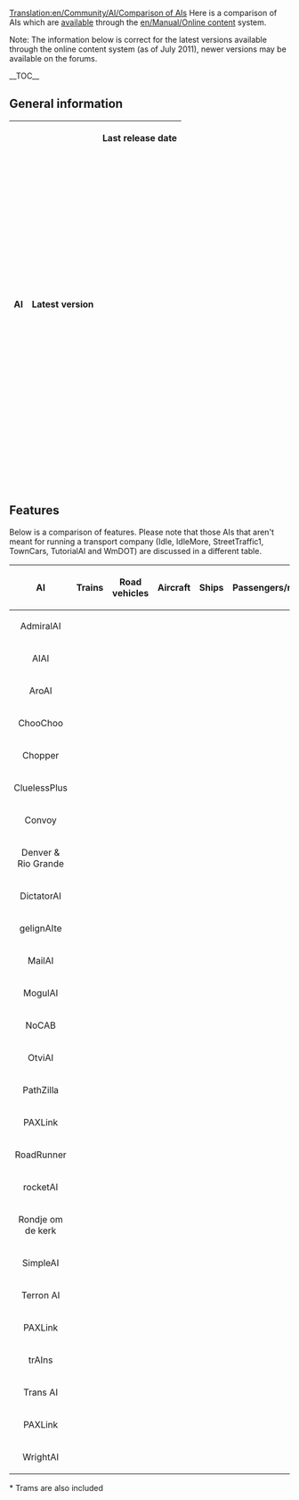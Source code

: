 [[Translation:en/Community/AI/Comparison of AIs]]
Here is a comparison of AIs which are [http://bananas.openttd.org/en/ai/ available] through the [[en/Manual/Online content]] system.

Note: The information below is correct for the latest versions available through the online content system (as of July 2011), newer versions may be available on the forums.

__TOC__

==General information==
{|border="1" 
 ! scope="col" | AI
 ! scope="col" | Latest version 
 ! scope="col" | Last release date
 {{en/Community/AI/AI general|AdmiralAI|25|August 2010|38057|AdmiralAI-25.tar.gz}}
 {{en/Community/AI/AI general|AIAI|zeta - bananas|November 2010|47298|AIAI-zetabananas.tar.gz}}
 {{en/Community/AI/AI general|AroAI|1.2|April 2011|49496|AroAI-1.2.tar.gz}}
 {{en/Community/AI/AI general|ChooChoo|394|March 2011|44225|ChooChoo-394.tar.gz}}
 {{en/Community/AI/AI general|Chopper|7|September 2009|45070|Chopper-7.tar.gz}}
 {{en/Community/AI/AI general|CluelessPlus|25|May 2011|41462|CluelessPlus-25.tar.gz}}
 {{en/Community/AI/AI general|Convoy|11|February 2011|37946|Convoy-11.tar.gz}}
 {{en/Community/AI/AI general|Denver & Rio Grande|1|September 2009|44287|Denver__Rio_Grande-1.tar.gz}}
 {{en/Community/AI/AI general|DictatorAI|104|June 2011|52982|DictatorAI-104.tar.gz}}
 {{en/Community/AI/AI general|gelignAIte|1.1|December 2010|51853|gelignAIte-1.1.tar.gz}}
 {{en/Community/AI/AI general|Idle|1|October 2010|0|Idle-1.tar.gz}}
 {{en/Community/AI/AI general|IdleMore|1|November 2010|0|IdleMore-1.tar.gz}}
 {{en/Community/AI/AI general|MailAI|20110121|January 2011|52478|MailAI-20110121.tar.gz}}
 {{en/Community/AI/AI general|MogulAI|5900|October 2010|44760|MogulAI-5900.tar.gz}}
 {{en/Community/AI/AI general|NoCAB|2.1.3|November 2010|20203|NoCAB-2.1.3.tar.gz}}
 {{en/Community/AI/AI general|OtviAI|396|April 2011|39707|OtviAI-396.tar.gz}}
 {{en/Community/AI/AI general|PathZilla|6|July 2009|38645|PathZilla-6.tar.gz}}
 {{en/Community/AI/AI general|PAXLink|14|February 2010|41518|PAXLink-16.tar.gz}}
 {{en/Community/AI/AI general|RoadRunner|6|November 2010|48281|RoadRunner-6.tar.gz}}
 {{en/Community/AI/AI general|rocketAI|1|November 2009|0|rocketAI-1.tar.gz}}
 {{en/Community/AI/AI general|Rondje om de kerk|385|January 2011|39756|Rondje_om_de_kerk-385.tar.gz}}
 {{en/Community/AI/AI general|SimpleAI|6|June 2011|44809|SimpleAI-6.tar.gz}}
 {{en/Community/AI/AI general|StreetTraffic1|1|April 2009|0|StreetTraffic1-1.0.tar.gz}}
 {{en/Community/AI/AI general|Terron AI|203|June 2011|54639|Terron_AI-203.tar.gz}}
 {{en/Community/AI/AI general|TownCars|5|March 2011|42393|TownCars-5.tar.gz}}
 {{en/Community/AI/AI general|trAIns|2|April 2010|44725|trAIns-2.tar.gz}}
 {{en/Community/AI/AI general|Trans AI|100307|March 2010|42272|Trans_AI-100307.tar.gz}}
 {{en/Community/AI/AI general|TutorialAI|4|June 2011|55400|TutorialAI-4.tar.gz}}
 {{en/Community/AI/AI general|WmDOT|6|April 2011|53698|WmDOT-6.tar.gz}}
 {{en/Community/AI/AI general|WrightAI|3|February 2009|0|WrightAI-3.tar.gz}}
|}

==Features==
Below is a comparison of features. Please note that those AIs that aren't meant for running a transport company (Idle, IdleMore, StreetTraffic1, TownCars, TutorialAI and WmDOT) are discussed in a different table.
{|border="1" 
 ! scope="col" | AI
 ! scope="col" | Trains
 ! scope="col" | Road vehicles
 ! scope="col" | Aircraft
 ! scope="col" | Ships
 ! scope="col" | Passengers/mail
 ! scope="col" | Freight
 ! scope="col" | Save/load compatibility
 |-
 |<center>AdmiralAI</center>
 |{{en/Yes}}
 |{{en/Yes|Yes*}}
 |{{en/Yes}}
 |{{en/No}}
 |{{en/Yes}}
 |{{en/Yes}}
 |{{en/Yes}}
 |-
 |<center>AIAI</center>
 |{{en/No}}
 |{{en/Yes}}
 |{{en/Yes}}
 |{{en/No}}
 |{{en/Yes}}
 |{{en/Yes}}
 |{{en/No}}
 |-
 |<center>AroAI</center>
 |{{en/No}}
 |{{en/Yes}}
 |{{en/No}}
 |{{en/No}}
 |{{en/Yes}}
 |{{en/No}}
 |{{en/No}}
 |-
 |<center>ChooChoo</center>
 |{{en/Yes}}
 |{{en/No}}
 |{{en/No}}
 |{{en/No}}
 |{{en/Yes}}
 |{{en/Yes}}
 |{{en/Yes}}
 |-
 |<center>Chopper</center>
 |{{en/No}}
 |{{en/No}}
 |{{en/Yes}}
 |{{en/No}}
 |{{en/Yes}}
 |{{en/Yes}}
 |{{en/Yes}}
 |-
 |<center>CluelessPlus</center>
 |{{en/No}}
 |{{en/Yes}}
 |{{en/No}}
 |{{en/No}}
 |{{en/Yes}}
 |{{en/Yes}}
 |{{en/Yes}}
 |-
 |<center>Convoy</center>
 |{{en/No}}
 |{{en/Yes}}
 |{{en/No}}
 |{{en/No}}
 |{{en/Yes}}
 |{{en/No}}
 |{{en/No}}
 |-
 |<center>Denver & Rio Grande</center>
 |{{en/Yes}}
 |{{en/No}}
 |{{en/No}}
 |{{en/No}}
 |{{en/No}}
 |{{en/Yes}}
 |{{en/Yes}}
 |-
 |<center>DictatorAI</center>
 |{{en/No}}
 |{{en/Yes}}
 |{{en/Yes}}
 |{{en/No}}
 |{{en/Yes}}
 |{{en/Yes}}
 |{{en/Yes}}
 |-
 |<center>gelignAIte</center>
 |{{en/No}}
 |{{en/Yes}}
 |{{en/No}}
 |{{en/No}}
 |{{en/Yes}}
 |{{en/No}}
 |{{en/Yes}}
 |-
 |<center>MailAI</center>
 |{{en/Yes}}
 |{{en/Yes}}
 |{{en/No}}
 |{{en/No}}
 |{{en/Yes}}
 |{{en/No}}
 |{{en/No}}
 |-
 |<center>MogulAI</center>
 |{{en/No}}
 |{{en/Yes}}
 |{{en/No}}
 |{{en/No}}
 |{{en/No}}
 |{{en/Yes}}
 |{{en/Yes}}
 |-
 |<center>NoCAB</center>
 |{{en/Yes}}
 |{{en/Yes}}
 |{{en/Yes}}
 |{{en/Yes}}
 |{{en/Yes}}
 |{{en/Yes}}
 |{{en/Yes}}
 |-
 |<center>OtviAI</center>
 |{{en/Yes}}
 |{{en/Yes|Yes*}}
 |{{en/No}}
 |{{en/No}}
 |{{en/Yes}}
 |{{en/Yes}}
 |{{en/No}}
 |-
 |<center>PathZilla</center>
 |{{en/No}}
 |{{en/Yes|Yes*}}
 |{{en/No}}
 |{{en/No}}
 |{{en/Yes}}
 |{{en/Yes}}
 |{{en/Yes}}
 |-
 |<center>PAXLink</center>
 |{{en/No}}
 |{{en/Yes}}
 |{{en/Yes}}
 |{{en/No}}
 |{{en/Yes}}
 |{{en/No}}
 |{{en/Yes}}
 |-
 |<center>RoadRunner</center>
 |{{en/No}}
 |{{en/Yes|Yes*}}
 |{{en/No}}
 |{{en/No}}
 |{{en/Yes}}
 |{{en/Yes}}
 |{{en/Yes}}
 |-
 |<center>rocketAI</center>
 |{{en/No}}
 |{{en/Yes}}
 |{{en/No}}
 |{{en/No}}
 |{{en/Yes}}
 |{{en/No}}
 |{{en/No}}
 |-
 |<center>Rondje om de kerk</center>
 |{{en/No}}
 |{{en/Yes}}
 |{{en/No}}
 |{{en/No}}
 |{{en/Yes}}
 |{{en/Yes}}
 |{{en/No}}
 |-
 |<center>SimpleAI</center>
 |{{en/Yes}}
 |{{en/Yes}}
 |{{en/Yes}}
 |{{en/No}}
 |{{en/Yes}}
 |{{en/Yes}}
 |{{en/Yes}}
 |-
 |<center>Terron AI</center>
 |{{en/No}}
 |{{en/Yes}}
 |{{en/Yes}}
 |{{en/Yes}}
 |{{en/Yes}}
 |{{en/Yes}}
 |{{en/Yes}}
 |-
 |<center>PAXLink</center>
 |{{en/No}}
 |{{en/Yes}}
 |{{en/Yes}}
 |{{en/No}}
 |{{en/Yes}}
 |{{en/No}}
 |{{en/Yes}}
 |-
 |<center>trAIns</center>
 |{{en/Yes}}
 |{{en/No}}
 |{{en/No}}
 |{{en/No}}
 |{{en/Yes}}
 |{{en/Yes}}
 |{{en/No}}
 |-
 |<center>Trans AI</center>
 |{{en/No}}
 |{{en/Yes|Yes*}}
 |{{en/Yes}}
 |{{en/Yes}}
 |{{en/Yes}}
 |{{en/Yes}}
 |{{en/Yes}}
 |-
 |<center>PAXLink</center>
 |{{en/No}}
 |{{en/Yes}}
 |{{en/Yes}}
 |{{en/No}}
 |{{en/Yes}}
 |{{en/No}}
 |{{en/Yes}}
 |-
 |<center>WrightAI</center>
 |{{en/No}}
 |{{en/No}}
 |{{en/Yes}}
 |{{en/No}}
 |{{en/Yes}}
 |{{en/No}}
 |{{en/No}}
|}

<nowiki>* Trams are also included</nowiki>